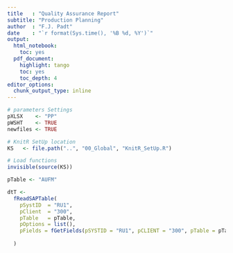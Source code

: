 ```yaml
---
title   : "Quality Assurance Report"
subtitle: "Production Planning"
author  : "F.J. Padt"
date    : "`r format(Sys.time(), '%B %d, %Y')`"
output:
  html_notebook:
    toc: yes
  pdf_document:
    highlight: tango
    toc: yes
    toc_depth: 4
editor_options: 
  chunk_output_type: inline
---
```


```r
# parameters Settings
pXLSX    <- "PP" 
pWSHT    <- TRUE
newfiles <- TRUE

# KnitR SetUp location
KS   <- file.path("..", "00_Global", "KnitR_SetUp.R")

# Load functions
invisible(source(KS))

```

```r
pTable <- "AUFM"

dtT <- 
  fReadSAPTable(
    pSystID  = "RU1",
    pClient  = "300",
    pTable   = pTable,
    pOptions = list(),
    pFields = fGetFields(pSYSTID = "RU1", pCLIENT = "300", pTable = pTable)
    
  )
```

